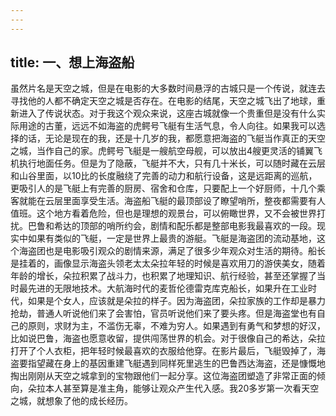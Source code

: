 ```yaml
---
---
---
```

title: 一、想上海盗船
---
​
虽然片名是天空之城，但是在电影的大多数时间悬浮的古城只是一个传说，就连去寻找他的人都不确定天空之城是否存在。在电影的结尾，天空之城飞出了地球，重新进入了传说状态。对于我这个观众来说，这座古城就像一个贵重但是没有什么实际用途的古董，远远不如海盗的虎鳄号飞艇有生活气息，令人向往。如果我可以选择的话，无论是现在的我，还是十几岁的我，都愿意把海盗的飞艇当作真正的天空之城，当作自己的家。​
​
虎鳄号飞艇是一艘航空母舰，可以放出4艘更灵活的铺翼飞机执行地面任务。但是为了隐蔽，飞艇并不大，只有几十米长，可以随时藏在云层和山谷里面，以10比的长度融绕了完善的动力和航行设备，这是远距离的巡航，更吸引人的是飞艇上有完善的厨房、宿舍和仓库，只要配上一个好厨师，十几个乘客就能在云层里面享受生活。​
​
海盗船飞艇的最顶部设了瞭望哨所，整夜都需要有人值班。这个地方看着危险，但也是理想的观景台，可以俯瞰世界，又不会被世界打扰。巴鲁和希达的顶部的哨所约会，剧情和配乐都是整部电影我最喜欢的一段。现实中如果有类似的飞艇，一定是世界上最贵的游艇。飞艇是海盗团的流动基地，这个海盗团也是电影吸引观众的剧情来源，满足了很多少年观众对生活的期待。船长是挂着的，画像显示海盗头领老太太朵拉年轻的时候是喜欢用刀的游侠美女，随着年龄的增长，朵拉积累了战斗力，也积累了地理知识、航行经验，甚至还掌握了当时最先进的无限地技术。大航海时代的麦哲伦德雷克库克船长，如果升在工业时代，如果是个女人，应该就是朵拉的样子。因为海盗团，朵拉家族的工作却是暴力抢劫，普通人听说他们来了会害怕，官员听说他们来了要头疼。但是海盗堂也有自己的原则，求财为主，不滥伤无辜，不难为穷人。如果遇到有勇气和梦想的好汉，比如说巴鲁，海盗也愿意收留，提供闯荡世界的机会。对于很像自己的希达，朵拉打开了个人衣柜，把年轻时候最喜欢的衣服给他穿。在影片最后，飞艇毁掉了，海盗要指望藏在身上的基因重建飞艇遇到同样死里逃生的巴鲁西达海盗，还是慷慨地掏出刚刚从天空之城拿到的宝物跟他们一起分享。​
​
这位海盗团塑造了非常正面的倾向，朵拉本人甚至算是准主角，能够让观众产生代入感。我20多岁第一次看天空之城，就想象了他的成长经历。
